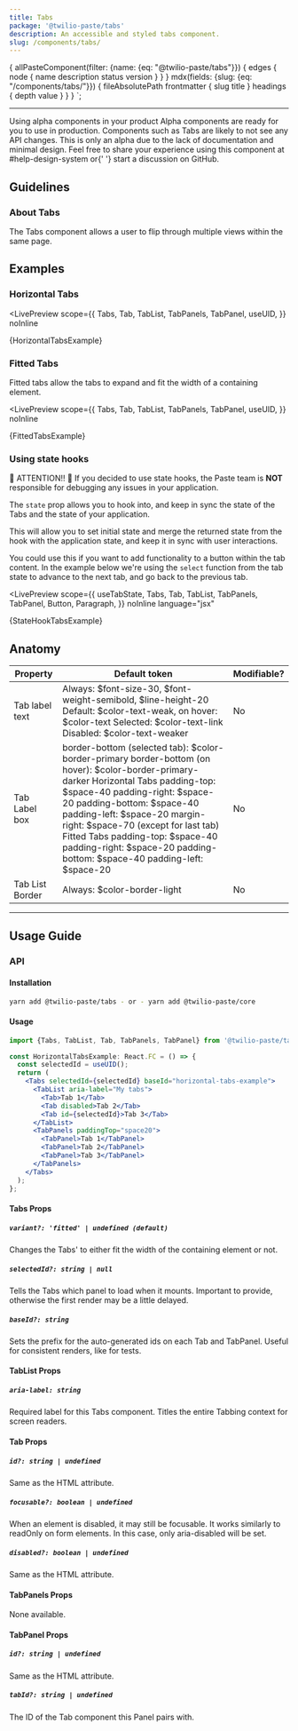 ```yaml
---
title: Tabs
package: '@twilio-paste/tabs'
description: An accessible and styled tabs component.
slug: /components/tabs/
---
```



  {
    allPasteComponent(filter: {name: {eq: "@twilio-paste/tabs"}}) {
      edges {
        node {
          name
          description
          status
          version
        }
      }
    }
    mdx(fields: {slug: {eq: "/components/tabs/"}}) {
      fileAbsolutePath
      frontmatter {
        slug
        title
      }
      headings {
        depth
        value
      }
    }
  }
`;

<ComponentHeader
  name={props.pageContext.frontmatter.title}
  categoryRoute={SidebarCategoryRoutes.COMPONENTS}
  githubUrl="https://github.com/twilio-labs/paste/tree/main/packages/paste-core/components/tabs"
  storybookUrl="/?path=/story/components-tabs--horizontal-tabs"
  data={props.data.allPasteComponent.edges}
/>

---

<contentwrapper>

<PageAside data={props.data.mdx} />

<content>

<Callout>
  <CalloutTitle>Using alpha components in your product</CalloutTitle>
  <CalloutText>
    Alpha components are ready for you to use in production. Components such as Tabs are likely to not see any API
    changes. This is only an alpha due to the lack of documentation and minimal design. Feel free to share your
    experience using this component at #help-design-system or{' '}
    <Anchor href="https://github.com/twilio-labs/paste/discussions/new">start a discussion on GitHub</Anchor>.
  </CalloutText>
</Callout>

## Guidelines

### About Tabs

The Tabs component allows a user to flip through multiple views within the same page.

## Examples

### Horizontal Tabs

<LivePreview
  scope={{
    Tabs,
    Tab,
    TabList,
    TabPanels,
    TabPanel,
    useUID,
  }}
  noInline
>
  {HorizontalTabsExample}
</LivePreview>

### Fitted Tabs

Fitted tabs allow the tabs to expand and fit the width of a containing element.

<LivePreview
  scope={{
    Tabs,
    Tab,
    TabList,
    TabPanels,
    TabPanel,
    useUID,
  }}
  noInline
>
  {FittedTabsExample}
</LivePreview>

### Using state hooks

<Callout variant="warning">
  <CalloutTitle>🚨 ATTENTION!! 🚨</CalloutTitle>
  <CalloutText>
    If you decided to use state hooks, the Paste team is <strong>NOT</strong> responsible for debugging any issues in
    your application.
  </CalloutText>
</Callout>

The `state` prop allows you to hook into, and keep in sync the state of the Tabs and the state of your application.

This will allow you to set initial state and merge the returned state from the hook with the application state,
and keep it in sync with user interactions.

You could use this if you want to add functionality to a button within the tab content. In the example below we're
using the `select` function from the tab state to advance to the next tab, and go back to the previous tab.

<LivePreview
  scope={{
    useTabState,
    Tabs,
    Tab,
    TabList,
    TabPanels,
    TabPanel,
    Button,
    Paragraph,
  }}
  noInline
  language="jsx"
>
  {StateHookTabsExample}
</LivePreview>

## Anatomy

<Box marginBottom="space60">
  <Table tableLayout="fixed">
    <THead>
      <Tr>
        <Th>Property</Th>
        <Th>Default token</Th>
        <Th>Modifiable?</Th>
      </Tr>
    </THead>
    <TBody>
      <Tr>
        <Td>Tab label text</Td>
        <Td>
          <UnorderedList marginBottom="space0">
            <ListItem>Always: $font-size-30, $font-weight-semibold, $line-height-20</ListItem>
            <ListItem>Default: $color-text-weak, on hover: $color-text</ListItem>
            <ListItem>Selected: $color-text-link</ListItem>
            <ListItem>Disabled: $color-text-weaker</ListItem>
          </UnorderedList>
        </Td>
        <Td>No</Td>
      </Tr>
      <Tr>
        <Td>Tab Label box</Td>
        <Td>
          <UnorderedList marginBottom="space0">
            <ListItem>border-bottom (selected tab): $color-border-primary</ListItem>
            <ListItem>border-bottom (on hover): $color-border-primary-darker</ListItem>
            <ListItem>
              Horizontal Tabs
              <UnorderedList marginBottom="space0">
                <ListItem>padding-top: $space-40</ListItem>
                <ListItem>padding-right: $space-20</ListItem>
                <ListItem>padding-bottom: $space-40</ListItem>
                <ListItem>padding-left: $space-20</ListItem>
                <ListItem>margin-right: $space-70 (except for last tab)</ListItem>
              </UnorderedList>
            </ListItem>
            <ListItem>
              Fitted Tabs
              <UnorderedList marginBottom="space0">
                <ListItem>padding-top: $space-40</ListItem>
                <ListItem>padding-right: $space-20</ListItem>
                <ListItem>padding-bottom: $space-40</ListItem>
                <ListItem>padding-left: $space-20</ListItem>
              </UnorderedList>
            </ListItem>
          </UnorderedList>
        </Td>
        <Td>No</Td>
      </Tr>
      <Tr>
        <Td>Tab List Border</Td>
        <Td>
          <UnorderedList marginBottom="space0">
            <ListItem>Always: $color-border-light</ListItem>
          </UnorderedList>
        </Td>
        <Td>No</Td>
      </Tr>
    </TBody>
  </Table>
</Box>

---

## Usage Guide

### API

#### Installation

```bash
yarn add @twilio-paste/tabs - or - yarn add @twilio-paste/core
```

#### Usage

```jsx
import {Tabs, TabList, Tab, TabPanels, TabPanel} from '@twilio-paste/tabs';

const HorizontalTabsExample: React.FC = () => {
  const selectedId = useUID();
  return (
    <Tabs selectedId={selectedId} baseId="horizontal-tabs-example">
      <TabList aria-label="My tabs">
        <Tab>Tab 1</Tab>
        <Tab disabled>Tab 2</Tab>
        <Tab id={selectedId}>Tab 3</Tab>
      </TabList>
      <TabPanels paddingTop="space20">
        <TabPanel>Tab 1</TabPanel>
        <TabPanel>Tab 2</TabPanel>
        <TabPanel>Tab 3</TabPanel>
      </TabPanels>
    </Tabs>
  );
};
```

#### Tabs Props

##### `variant?: 'fitted' | undefined (default)`

Changes the Tabs' to either fit the width of the containing element or not.

##### `selectedId?: string | null`

Tells the Tabs which panel to load when it mounts. Important to provide, otherwise the first render may be
a little delayed.

##### `baseId?: string`

Sets the prefix for the auto-generated ids on each Tab and TabPanel. Useful for consistent renders, like for tests.

#### TabList Props

##### `aria-label: string`

Required label for this Tabs component. Titles the entire Tabbing context for screen readers.

#### Tab Props

##### `id?: string | undefined`

Same as the HTML attribute.

##### `focusable?: boolean | undefined`

When an element is disabled, it may still be focusable.
It works similarly to readOnly on form elements. In this case, only aria-disabled will be set.

##### `disabled?: boolean | undefined`

Same as the HTML attribute.

#### TabPanels Props

None available.

#### TabPanel Props

##### `id?: string | undefined`

Same as the HTML attribute.

##### `tabId?: string | undefined`

The ID of the Tab component this Panel pairs with.

<ChangelogRevealer>
  <Changelog />
</ChangelogRevealer>

</content>

</contentwrapper>
